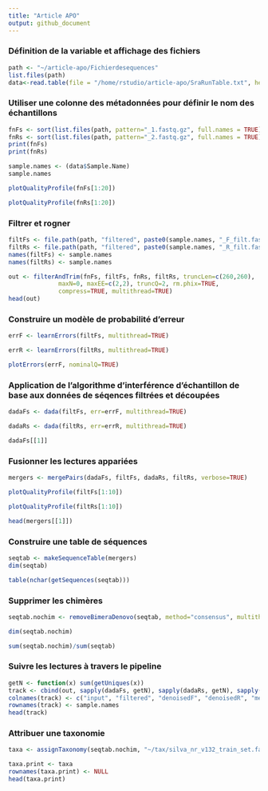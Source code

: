 ```yaml
---
title: "Article APO"
output: github_document
---
```


### Définition de la variable et affichage des fichiers

```r
path <- "~/article-apo/Fichierdesequences"
list.files(path)
data<-read.table(file = "/home/rstudio/article-apo/SraRunTable.txt", header = TRUE, sep=",") # Création de la table de données
```

### Utiliser une colonne des métadonnées pour définir le nom des échantillons

```r
fnFs <- sort(list.files(path, pattern="_1.fastq.gz", full.names = TRUE))
fnRs <- sort(list.files(path, pattern="_2.fastq.gz", full.names = TRUE))
print(fnFs)
print(fnRs)
```

```r
sample.names <- (data$Sample.Name)
sample.names
```

```r
plotQualityProfile(fnFs[1:20])
```

```r
plotQualityProfile(fnRs[1:20])
```

### Filtrer et rogner

```r
filtFs <- file.path(path, "filtered", paste0(sample.names, "_F_filt.fastq.gz"))
filtRs <- file.path(path, "filtered", paste0(sample.names, "_R_filt.fastq.gz"))
names(filtFs) <- sample.names
names(filtRs) <- sample.names
```

```r
out <- filterAndTrim(fnFs, filtFs, fnRs, filtRs, truncLen=c(260,260),
              maxN=0, maxEE=c(2,2), truncQ=2, rm.phix=TRUE,
              compress=TRUE, multithread=TRUE) 
head(out)
```

### Construire un modèle de probabilité d’erreur

```r
errF <- learnErrors(filtFs, multithread=TRUE)
```

```r
errR <- learnErrors(filtRs, multithread=TRUE)
```

```r
plotErrors(errF, nominalQ=TRUE)
```

### Application de l’algorithme d’interférence d’échantillon de base aux données de séqences filtrées et découpées

```r
dadaFs <- dada(filtFs, err=errF, multithread=TRUE)
```

```r
dadaRs <- dada(filtRs, err=errR, multithread=TRUE)
```

```r
dadaFs[[1]]
```

### Fusionner les lectures appariées

```r
mergers <- mergePairs(dadaFs, filtFs, dadaRs, filtRs, verbose=TRUE)
```

```r
plotQualityProfile(filtFs[1:10])
```

```r
plotQualityProfile(filtRs[1:10])
```

```r
head(mergers[[1]])
```

### Construire une table de séquences

```r
seqtab <- makeSequenceTable(mergers)
dim(seqtab)
```

```r
table(nchar(getSequences(seqtab)))
```

### Supprimer les chimères

```r
seqtab.nochim <- removeBimeraDenovo(seqtab, method="consensus", multithread=TRUE, verbose=TRUE)
```

```r
dim(seqtab.nochim)
```

```r
sum(seqtab.nochim)/sum(seqtab)
```

### Suivre les lectures à travers le pipeline

```r
getN <- function(x) sum(getUniques(x))
track <- cbind(out, sapply(dadaFs, getN), sapply(dadaRs, getN), sapply(mergers, getN), rowSums(seqtab.nochim))
colnames(track) <- c("input", "filtered", "denoisedF", "denoisedR", "merged", "nonchim")
rownames(track) <- sample.names
head(track)
```

### Attribuer une taxonomie 

```r
taxa <- assignTaxonomy(seqtab.nochim, "~/tax/silva_nr_v132_train_set.fa.gz", multithread=TRUE)
```

```r
taxa.print <- taxa 
rownames(taxa.print) <- NULL
head(taxa.print)
```





